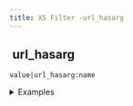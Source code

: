 ```yaml
---
title: XS Filter -url_hasarg
---
```


## <img src="../assets/docuBadge (11).png" alt="" data-size="line"> url\_hasarg <a href="#xsurl_hasarg" id="xsurl_hasarg"></a>

`value|url_hasarg:name`

<details>

<summary>Examples</summary>

```javascript
"https://example.com?page=2"|url_hasarg:"page"    // Returns true
"https://example.com"|url_hasarg:"page"           // Returns false
```

</details>
